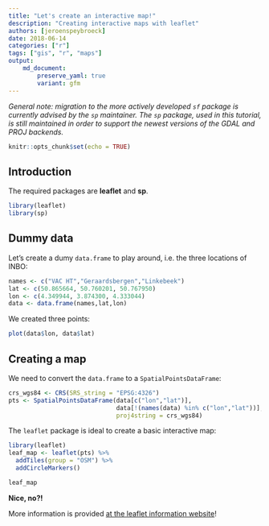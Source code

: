 ```yaml
---
title: "Let's create an interactive map!"
description: "Creating interactive maps with leaflet"
authors: [jeroenspeybroeck]
date: 2018-06-14
categories: ["r"]
tags: ["gis", "r", "maps"]
output: 
    md_document:
        preserve_yaml: true
        variant: gfm
---
```


_General note: migration to the more actively developed `sf` package is currently advised by the `sp` maintainer._
_The `sp` package, used in this tutorial, is still maintained in order to support the newest versions of the GDAL and PROJ backends._

```r
knitr::opts_chunk$set(echo = TRUE)
```

## Introduction

The required packages are **leaflet** and **sp**.

```r
library(leaflet)
library(sp)
```

## Dummy data

Let's create a dumy `data.frame` to play around, i.e. the three locations of INBO:

```r
names <- c("VAC HT","Geraardsbergen","Linkebeek")
lat <- c(50.865664, 50.760201, 50.767950)
lon <- c(4.349944, 3.874300, 4.333044)
data <- data.frame(names,lat,lon)
```

We created three points:

```r
plot(data$lon, data$lat)
```

## Creating a map

We need to convert the `data.frame` to a `SpatialPointsDataFrame`:

```r
crs_wgs84 <- CRS(SRS_string = "EPSG:4326")
pts <- SpatialPointsDataFrame(data[c("lon","lat")], 
                              data[!(names(data) %in% c("lon","lat"))],
                              proj4string = crs_wgs84)

```

The `leaflet` package is ideal to create a basic interactive map:

```r
library(leaflet)
leaf_map <- leaflet(pts) %>% 
  addTiles(group = "OSM") %>%
  addCircleMarkers()
```

```r
leaf_map
```


**Nice, no?!**

More information is provided [at the leaflet information website](https://rstudio.github.io/leaflet/)!
